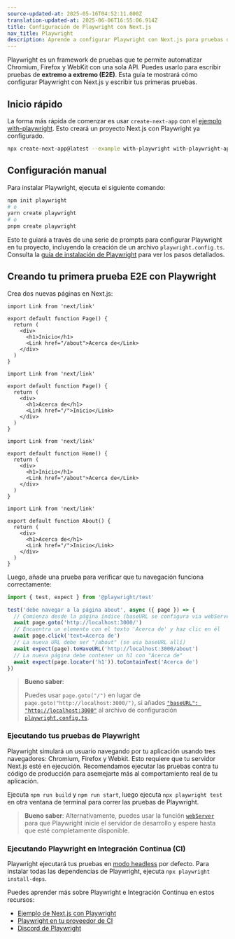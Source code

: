 ```yaml
---
source-updated-at: 2025-05-16T04:52:11.000Z
translation-updated-at: 2025-06-06T16:55:06.914Z
title: Configuración de Playwright con Next.js
nav_title: Playwright
description: Aprende a configurar Playwright con Next.js para pruebas de extremo a extremo (E2E).
---
```


Playwright es un framework de pruebas que te permite automatizar Chromium, Firefox y WebKit con una sola API. Puedes usarlo para escribir pruebas de **extremo a extremo (E2E)**. Esta guía te mostrará cómo configurar Playwright con Next.js y escribir tus primeras pruebas.

## Inicio rápido

La forma más rápida de comenzar es usar `create-next-app` con el [ejemplo with-playwright](https://github.com/vercel/next.js/tree/canary/examples/with-playwright). Esto creará un proyecto Next.js con Playwright ya configurado.

```bash filename="Terminal"
npx create-next-app@latest --example with-playwright with-playwright-app
```

## Configuración manual

Para instalar Playwright, ejecuta el siguiente comando:

```bash filename="Terminal"
npm init playwright
# o
yarn create playwright
# o
pnpm create playwright
```

Esto te guiará a través de una serie de prompts para configurar Playwright en tu proyecto, incluyendo la creación de un archivo `playwright.config.ts`. Consulta la [guía de instalación de Playwright](https://playwright.dev/docs/intro#installation) para ver los pasos detallados.

## Creando tu primera prueba E2E con Playwright

Crea dos nuevas páginas en Next.js:

<AppOnly>

```tsx filename="app/page.tsx"
import Link from 'next/link'

export default function Page() {
  return (
    <div>
      <h1>Inicio</h1>
      <Link href="/about">Acerca de</Link>
    </div>
  )
}
```

```tsx filename="app/about/page.tsx"
import Link from 'next/link'

export default function Page() {
  return (
    <div>
      <h1>Acerca de</h1>
      <Link href="/">Inicio</Link>
    </div>
  )
}
```

</AppOnly>

<PagesOnly>

```tsx filename="pages/index.ts"
import Link from 'next/link'

export default function Home() {
  return (
    <div>
      <h1>Inicio</h1>
      <Link href="/about">Acerca de</Link>
    </div>
  )
}
```

```tsx filename="pages/about.ts"
import Link from 'next/link'

export default function About() {
  return (
    <div>
      <h1>Acerca de</h1>
      <Link href="/">Inicio</Link>
    </div>
  )
}
```

</PagesOnly>

Luego, añade una prueba para verificar que tu navegación funciona correctamente:

```ts filename="tests/example.spec.ts"
import { test, expect } from '@playwright/test'

test('debe navegar a la página about', async ({ page }) => {
  // Comienza desde la página índice (baseURL se configura via webServer en playwright.config.ts)
  await page.goto('http://localhost:3000/')
  // Encuentra un elemento con el texto 'Acerca de' y haz clic en él
  await page.click('text=Acerca de')
  // La nueva URL debe ser "/about" (se usa baseURL allí)
  await expect(page).toHaveURL('http://localhost:3000/about')
  // La nueva página debe contener un h1 con "Acerca de"
  await expect(page.locator('h1')).toContainText('Acerca de')
})
```

> **Bueno saber**:
>
> Puedes usar `page.goto("/")` en lugar de `page.goto("http://localhost:3000/")`, si añades [`"baseURL": "http://localhost:3000"`](https://playwright.dev/docs/api/class-testoptions#test-options-base-url) al archivo de configuración [`playwright.config.ts`](https://playwright.dev/docs/test-configuration).

### Ejecutando tus pruebas de Playwright

Playwright simulará un usuario navegando por tu aplicación usando tres navegadores: Chromium, Firefox y Webkit. Esto requiere que tu servidor Next.js esté en ejecución. Recomendamos ejecutar las pruebas contra tu código de producción para asemejarte más al comportamiento real de tu aplicación.

Ejecuta `npm run build` y `npm run start`, luego ejecuta `npx playwright test` en otra ventana de terminal para correr las pruebas de Playwright.

> **Bueno saber**: Alternativamente, puedes usar la función [`webServer`](https://playwright.dev/docs/test-webserver/) para que Playwright inicie el servidor de desarrollo y espere hasta que esté completamente disponible.

### Ejecutando Playwright en Integración Continua (CI)

Playwright ejecutará tus pruebas en [modo headless](https://playwright.dev/docs/ci#running-headed) por defecto. Para instalar todas las dependencias de Playwright, ejecuta `npx playwright install-deps`.

Puedes aprender más sobre Playwright e Integración Continua en estos recursos:

- [Ejemplo de Next.js con Playwright](https://github.com/vercel/next.js/tree/canary/examples/with-playwright)
- [Playwright en tu proveedor de CI](https://playwright.dev/docs/ci)
- [Discord de Playwright](https://discord.com/invite/playwright-807756831384403968)